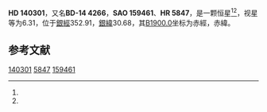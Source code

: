 {{Starbox begin
| name = HD 140301
}}
{{Starbox observe
| epoch = [[J2000.0|J2000.0]]
| constell = {{星座名待查}}<ref name=SIMBAD>{{cite web
 | url=http://simbad.u-strasbg.fr/simbad/sim-id?Ident=HR+5847
 | title=Pulsating variable Star
 | publisher=Centre de Données astronomiques de Strasbourg
 | work=SIMBAD
 | accessdate=2012-07-13
 | archive-date=2016-03-17
 | archive-url=https://web.archive.org/web/20160317070609/http://simbad.u-strasbg.fr/simbad/sim-id?Ident=HR+5847
 | dead-url=no
 }}</ref><ref name=DATA>{{cite web
 | url=http://vizier.u-strasbg.fr/viz-bin/VizieR-5?-out.add=.&-source=5050&-corr=PK=HR&-out.max=9999&HR=5847
 | title=VizieR Detailed Page
 | accessdate=2012-07-13
 | archive-date=2016-03-04
 | archive-url=https://web.archive.org/web/20160304195206/http://vizier.u-strasbg.fr/viz-bin/VizieR-5?-out.add=.&-source=5050&-corr=PK=HR&-out.max=9999&HR=5847
 | dead-url=no
 }}</ref>
| 星官 = 
| ra = {{RA|15|43|24.9}}<ref name=SIMBAD /><ref name=DATA />
| dec = {{DEC|-15|2|36}}<ref name=SIMBAD /><ref name=DATA />
| appmag_v = 6.31<ref name=SIMBAD /><ref name=DATA />
}}
{{Starbox character
| class = K0IV<ref name=SIMBAD /><ref name=DATA />
| b-v = 1.16<ref name=SIMBAD /><ref name=DATA />
| u-b = 0.96<ref name=SIMBAD /><ref name=DATA />
| r-i = 0.42E<ref name=SIMBAD /><ref name=DATA />
| variable = 
}}
{{Starbox astrometry
| radial_v = 0.96
| prop_mo_ra = 21
| parallax = 
| p_error = 
}}
{{Starbox catalog
| names =BD-14 4266，[[SAO星表|SAO]] 159461，[[HD星表|HD]] 140301，[[HR星表|HR]] 5847}}
{{Starbox reference |Simbad=HR+5847}}
{{Starbox end}}

'''HD 140301'''，又名'''BD-14 4266'''，'''SAO 159461'''、'''HR 5847'''，是一颗恒星<ref name=SIMBAD /><ref name=DATA />，视星等为6.31，位于[[銀道座標系|銀經]]352.91，[[銀道座標系|銀緯]]30.68，其[[B1900.0|B1900.0]]坐标为赤經{{RA|15|37|48.3}}，赤緯{{DEC|-14|30.68|21}}。

== 参考文献 ==
{{reflist}}

{{star-stub}}

[[Category:HD和HDE天體|140301]]
[[Category:HR天體|5847]]
[[Category:SAO天體|159461]]